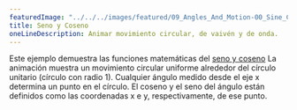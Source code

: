 ---
featuredImage: "../../../images/featured/09_Angles_And_Motion-00_Sine_Cosine-thumbnail.png"
title: Seno y Coseno
oneLineDescription: Animar movimiento circular, de vaivén y de onda.
---

Este ejemplo demuestra las funciones matemáticas del <a href="https://en.wikipedia.org/wiki/Sine_and_cosine">seno y coseno</a>
La animación muestra un movimiento circular uniforme alrededor del círculo unitario (círculo con radio 1). 
Cualquier ángulo medido desde el eje x determina un punto en el círculo. 
El coseno y el seno del ángulo están definidos como las coordenadas x e y, respectivamente, de ese punto.
